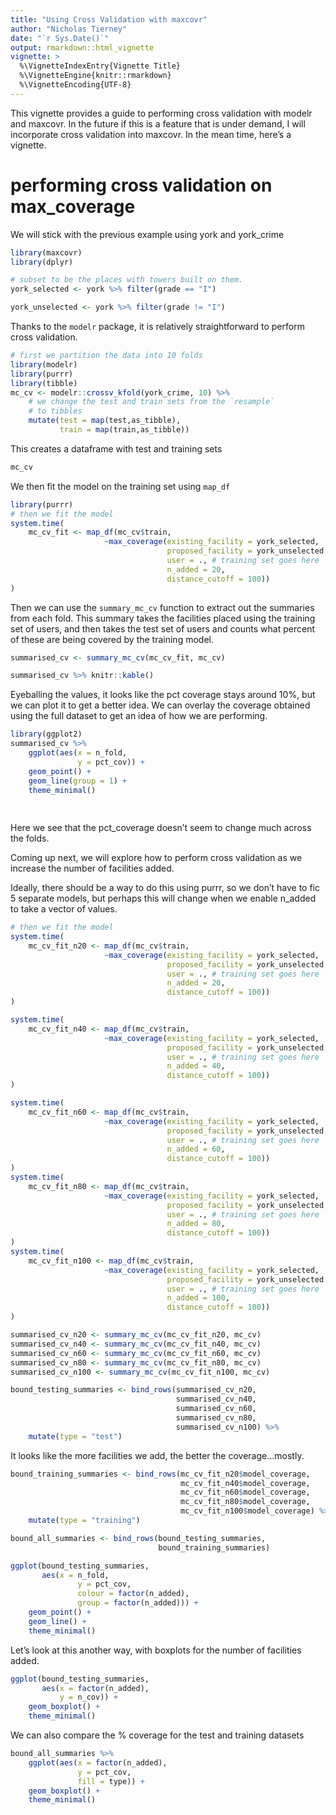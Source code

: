 ```yaml
---
title: "Using Cross Validation with maxcovr"
author: "Nicholas Tierney"
date: "`r Sys.Date()`"
output: rmarkdown::html_vignette
vignette: >
  %\VignetteIndexEntry{Vignette Title}
  %\VignetteEngine{knitr::rmarkdown}
  %\VignetteEncoding{UTF-8}
---
```


This vignette provides a guide to performing cross validation with modelr and maxcovr. In the future if this is a feature that is under demand, I will incorporate cross validation into maxcovr. In the mean time, here's a vignette.


# performing cross validation on max_coverage

We will stick with the previous example using york and york_crime

```r

library(maxcovr)
library(dplyr)

# subset to be the places with towers built on them.
york_selected <- york %>% filter(grade == "I")

york_unselected <- york %>% filter(grade != "I")

```

Thanks to the `modelr` package, it is relatively straightforward to perform cross validation.

```r
# first we partition the data into 10 folds
library(modelr)
library(purrr)
library(tibble)
mc_cv <- modelr::crossv_kfold(york_crime, 10) %>% 
    # we change the test and train sets from the `resample`
    # to tibbles
    mutate(test = map(test,as_tibble),
           train = map(train,as_tibble))

```

This creates a dataframe with test and training sets

```r

mc_cv

```

We then fit the model on the training set using `map_df`

```r
library(purrr)
# then we fit the model
system.time(
    mc_cv_fit <- map_df(mc_cv$train,
                     ~max_coverage(existing_facility = york_selected,
                                   proposed_facility = york_unselected,
                                   user = ., # training set goes here
                                   n_added = 20,
                                   distance_cutoff = 100))
)

```

Then we can use the `summary_mc_cv` function to extract out the summaries from each fold.
This summary takes the facilities placed using the training set of users, and then takes the test set of users and counts what percent of these are being covered by the training model.

```r

summarised_cv <- summary_mc_cv(mc_cv_fit, mc_cv)

summarised_cv %>% knitr::kable()
```

Eyeballing the values, it looks like the pct coverage stays around 10%, but we can plot it to get a better idea. We can overlay the coverage obtained using the full dataset to get an idea of how we are performing.

```r
library(ggplot2)
summarised_cv %>%
    ggplot(aes(x = n_fold,
               y = pct_cov)) + 
    geom_point() +
    geom_line(group = 1) + 
    theme_minimal()
    
        

```

Here we see that the pct_coverage doesn't seem to change much across the folds.

Coming up next, we will explore how to perform cross validation as we increase the number of facilities added.

Ideally, there should be a way to do this using purrr, so we don't have to fic 5 separate models, but perhaps this will change when we enable n_added to take a vector of values.

```r

# then we fit the model
system.time(
    mc_cv_fit_n20 <- map_df(mc_cv$train,
                     ~max_coverage(existing_facility = york_selected,
                                   proposed_facility = york_unselected,
                                   user = ., # training set goes here
                                   n_added = 20,
                                   distance_cutoff = 100))
)

system.time(
    mc_cv_fit_n40 <- map_df(mc_cv$train,
                     ~max_coverage(existing_facility = york_selected,
                                   proposed_facility = york_unselected,
                                   user = ., # training set goes here
                                   n_added = 40,
                                   distance_cutoff = 100))
)

system.time(
    mc_cv_fit_n60 <- map_df(mc_cv$train,
                     ~max_coverage(existing_facility = york_selected,
                                   proposed_facility = york_unselected,
                                   user = ., # training set goes here
                                   n_added = 60,
                                   distance_cutoff = 100))
)
system.time(
    mc_cv_fit_n80 <- map_df(mc_cv$train,
                     ~max_coverage(existing_facility = york_selected,
                                   proposed_facility = york_unselected,
                                   user = ., # training set goes here
                                   n_added = 80,
                                   distance_cutoff = 100))
)
system.time(
    mc_cv_fit_n100 <- map_df(mc_cv$train,
                     ~max_coverage(existing_facility = york_selected,
                                   proposed_facility = york_unselected,
                                   user = ., # training set goes here
                                   n_added = 100,
                                   distance_cutoff = 100))
)

```

```r

summarised_cv_n20 <- summary_mc_cv(mc_cv_fit_n20, mc_cv)
summarised_cv_n40 <- summary_mc_cv(mc_cv_fit_n40, mc_cv)
summarised_cv_n60 <- summary_mc_cv(mc_cv_fit_n60, mc_cv)
summarised_cv_n80 <- summary_mc_cv(mc_cv_fit_n80, mc_cv)
summarised_cv_n100 <- summary_mc_cv(mc_cv_fit_n100, mc_cv)

bound_testing_summaries <- bind_rows(summarised_cv_n20,
                                     summarised_cv_n40,
                                     summarised_cv_n60,
                                     summarised_cv_n80,
                                     summarised_cv_n100) %>%
    mutate(type = "test")

```

It looks like the more facilities we add, the better the coverage...mostly.

```r
bound_training_summaries <- bind_rows(mc_cv_fit_n20$model_coverage,
                                      mc_cv_fit_n40$model_coverage,
                                      mc_cv_fit_n60$model_coverage,
                                      mc_cv_fit_n80$model_coverage,
                                      mc_cv_fit_n100$model_coverage) %>%
    mutate(type = "training")

bound_all_summaries <- bind_rows(bound_testing_summaries,
                                 bound_training_summaries)

```


```r

ggplot(bound_testing_summaries,
       aes(x = n_fold,
               y = pct_cov,
               colour = factor(n_added),
               group = factor(n_added))) + 
    geom_point() + 
    geom_line() + 
    theme_minimal()

```

Let's look at this another way, with boxplots for the number of facilities added.

```r

ggplot(bound_testing_summaries,
       aes(x = factor(n_added),
           y = n_cov)) +
    geom_boxplot() + 
    theme_minimal()

```

We can also compare the % coverage for the test and training datasets

```r

bound_all_summaries %>%
    ggplot(aes(x = factor(n_added),
               y = pct_cov,
               fill = type)) + 
    geom_boxplot() + 
    theme_minimal()

```




<!-- Vignettes are long form documentation commonly included in packages. Because they are part of the distribution of the package, they need to be as compact as possible. The `html_vignette` output type provides a custom style sheet (and tweaks some options) to ensure that the resulting html is as small as possible. The `html_vignette` format: -->

<!-- - Never uses retina figures -->
<!-- - Has a smaller default figure size -->
<!-- - Uses a custom CSS stylesheet instead of the default Twitter Bootstrap style -->

<!-- ## Vignette Info -->

<!-- Note the various macros within the `vignette` section of the metadata block above. These are required in order to instruct R how to build the vignette. Note that you should change the `title` field and the `\VignetteIndexEntry` to match the title of your vignette. -->

<!-- ## Styles -->

<!-- The `html_vignette` template includes a basic CSS theme. To override this theme you can specify your own CSS in the document metadata as follows: -->

<!--     output:  -->
<!--       rmarkdown::html_vignette: -->
<!--         css: mystyles.css -->

<!-- ## Figures -->

<!-- The figure sizes have been customised so that you can easily put two images side-by-side.  -->

<!-- ```{r, fig.show='hold'} -->
<!-- plot(1:10) -->
<!-- plot(10:1) -->
<!-- ``` -->

<!-- You can enable figure captions by `fig_caption: yes` in YAML: -->

<!--     output: -->
<!--       rmarkdown::html_vignette: -->
<!--         fig_caption: yes -->

<!-- Then you can use the chunk option `fig.cap = "Your figure caption."` in **knitr**. -->

<!-- ## More Examples -->

<!-- You can write math expressions, e.g. $Y = X\beta + \epsilon$, footnotes^[A footnote here.], and tables, e.g. using `knitr::kable()`. -->

<!-- ```{r, echo=FALSE, results='asis'} -->
<!-- knitr::kable(head(mtcars, 10)) -->
<!-- ``` -->

<!-- Also a quote using `>`: -->

<!-- > "He who gives up [code] safety for [code] speed deserves neither." -->
<!-- ([via](https://twitter.com/hadleywickham/status/504368538874703872)) -->
